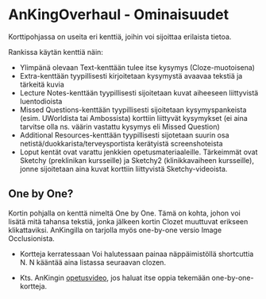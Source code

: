 # AnKingOverhaul - Ominaisuudet 

Korttipohjassa on useita eri kenttiä, joihin voi sijoittaa erilaista tietoa. 

Rankissa käytän kenttiä näin:

- Ylimpänä olevaan Text-kenttään tulee itse kysymys (Cloze-muotoisena)
- Extra-kenttään tyypillisesti kirjoitetaan kysymystä avaavaa tekstiä ja tärkeitä kuvia 
- Lecture Notes-kenttään tyypillisesti sijoitetaan kuvat aiheeseen liittyvistä luentodioista 
- Missed Questions-kenttään tyypillisesti sijoitetaan kysymyspankeista (esim. UWorldista tai Ambossista) korttiin liittyvät kysymykset (ei aina tarvitse olla ns. väärin vastattu kysymys eli Missed Question)
- Additional Resources-kenttään tyypillisesti sijotetaan suurin osa netistä/duokkarista/terveysportista kerätyistä screenshoteista 
- Loput kentät ovat varattu jenkkien opetusmateriaaleille. Tärkeimmät ovat Sketchy (preklinikan kursseille) ja Sketchy2 (klinikkavaiheen kursseille), jonne sijoitetaan aina kuvat korttiin liittyvistä Sketchy-videoista. 

## One by One?

Kortin pohjalla on kenttä nimeltä One by One. Tämä on kohta, johon voi lisätä mitä tahansa tekstiä, jonka jälkeen kortin Clozet muuttuvat erikseen klikattaviksi. AnKingilla on tarjolla myös one-by-one versio Image Occlusionista. 

- Kortteja kerratessaan Voi halutessaan painaa näppäimistöllä shortcuttia N. N kääntää aina listassa seuraavan clozen. 


- Kts. AnKingin [opetusvideo](https://youtu.be/NYUhNMyAZNs?si=nVMu01-Tv2D05t_a), jos haluat itse oppia tekemään one-by-one-kortteja. 


